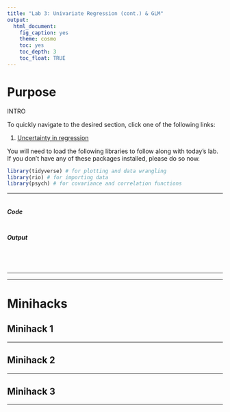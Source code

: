 ```yaml
---
title: "Lab 3: Univariate Regression (cont.) & GLM"
output: 
  html_document: 
    fig_caption: yes
    theme: cosmo
    toc: yes
    toc_depth: 3
    toc_float: TRUE
---
```


# Purpose

INTRO 

To quickly navigate to the desired section, click one of the following links:

1. [Uncertainty in regression](#uncertainty)

You will need to load the following libraries to follow along with today's lab. If you don't have any of these packages installed, please do so now. 

```r
library(tidyverse) # for plotting and data wrangling
library(rio) # for importing data
library(psych) # for covariance and correlation functions
```

***

```r

```


####  {.tabset .tabset-fade .tabset-pills}

##### Code

```r

```

##### Output

```r

```

####
<br>

***

***

# Minihacks

## Minihack 1

***

## Minihack 2

***

## Minihack 3

***

